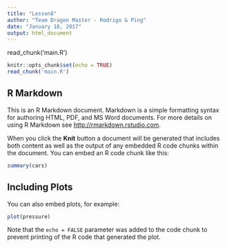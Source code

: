 ```yaml
---
title: "Lesson8"
author: "Team Dragon Master - Rodrigo & Ping"
date: "January 18, 2017"
output: html_document
---
```


read_chunk('main.R')

```r
knitr::opts_chunk$set(echo = TRUE)
read_chunk('main.R')
```

## R Markdown

This is an R Markdown document. Markdown is a simple formatting syntax for authoring HTML, PDF, and MS Word documents. For more details on using R Markdown see <http://rmarkdown.rstudio.com>.

When you click the **Knit** button a document will be generated that includes both content as well as the output of any embedded R code chunks within the document. You can embed an R code chunk like this:

```r
summary(cars)
```

## Including Plots

You can also embed plots, for example:

```r
plot(pressure)
```

Note that the `echo = FALSE` parameter was added to the code chunk to prevent printing of the R code that generated the plot.
